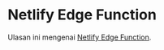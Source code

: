 # Netlify Edge Function

Ulasan ini mengenai [Netlify Edge Function](https://docs.netlify.com/edge-functions/get-started/).


